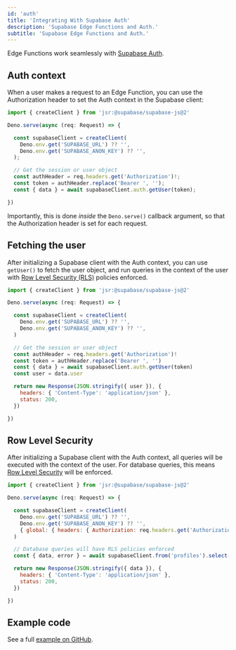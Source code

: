 ```yaml
---
id: 'auth'
title: 'Integrating With Supabase Auth'
description: 'Supabase Edge Functions and Auth.'
subtitle: 'Supabase Edge Functions and Auth.'
---
```


Edge Functions work seamlessly with [Supabase Auth](/docs/guides/auth).

## Auth context

When a user makes a request to an Edge Function, you can use the Authorization header to set the Auth context in the Supabase client:

```js
import { createClient } from 'jsr:@supabase/supabase-js@2'

Deno.serve(async (req: Request) => {

  const supabaseClient = createClient(
    Deno.env.get('SUPABASE_URL') ?? '',
    Deno.env.get('SUPABASE_ANON_KEY') ?? '',
  );

  // Get the session or user object
  const authHeader = req.headers.get('Authorization')!;
  const token = authHeader.replace('Bearer ', '');
  const { data } = await supabaseClient.auth.getUser(token);

})
```

Importantly, this is done _inside_ the `Deno.serve()` callback argument, so that the Authorization header is set for each request.

## Fetching the user

After initializing a Supabase client with the Auth context, you can use `getUser()` to fetch the user object, and run queries in the context of the user with [Row Level Security (RLS)](/docs/guides/database/postgres/row-level-security) policies enforced.

```js
import { createClient } from 'jsr:@supabase/supabase-js@2'

Deno.serve(async (req: Request) => {

  const supabaseClient = createClient(
    Deno.env.get('SUPABASE_URL') ?? '',
    Deno.env.get('SUPABASE_ANON_KEY') ?? '',
  )

  // Get the session or user object
  const authHeader = req.headers.get('Authorization')!
  const token = authHeader.replace('Bearer ', '')
  const { data } = await supabaseClient.auth.getUser(token)
  const user = data.user

  return new Response(JSON.stringify({ user }), {
    headers: { 'Content-Type': 'application/json' },
    status: 200,
  })

})
```

## Row Level Security

After initializing a Supabase client with the Auth context, all queries will be executed with the context of the user. For database queries, this means [Row Level Security](/docs/guides/database/postgres/row-level-security) will be enforced.

```js
import { createClient } from 'jsr:@supabase/supabase-js@2'

Deno.serve(async (req: Request) => {

  const supabaseClient = createClient(
    Deno.env.get('SUPABASE_URL') ?? '',
    Deno.env.get('SUPABASE_ANON_KEY') ?? '',
    { global: { headers: { Authorization: req.headers.get('Authorization')! } } }
  )

  // Database queries will have RLS policies enforced
  const { data, error } = await supabaseClient.from('profiles').select('*')

  return new Response(JSON.stringify({ data }), {
    headers: { 'Content-Type': 'application/json' },
    status: 200,
  })

})
```

## Example code

See a full [example on GitHub](https://github.com/supabase/supabase/blob/master/examples/edge-functions/supabase/functions/select-from-table-with-auth-rls/index.ts).
